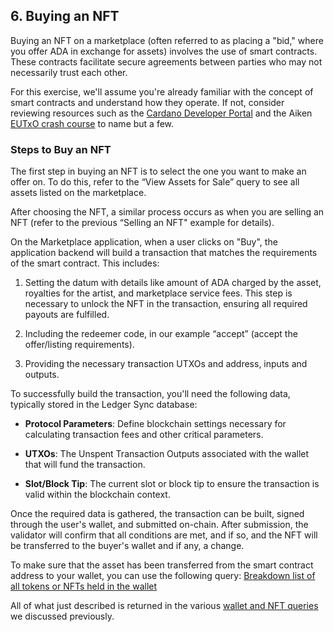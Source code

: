 
## 6. Buying an NFT

Buying an NFT on a marketplace (often referred to as placing a "bid," where you offer ADA in exchange for assets) involves the use of smart contracts. These contracts facilitate secure agreements between parties who may not necessarily trust each other.

For this exercise, we'll assume you're already familiar with the concept of smart contracts and understand how they operate. If not, consider reviewing resources such as the [Cardano Developer Portal](https://developers.cardano.org/docs/smart-contracts/) and the Aiken [EUTxO crash course](https://aiken-lang.org/fundamentals/eutxo) to name but a few. 

### Steps to Buy an NFT
The first step in buying an NFT is to select the one you want to make an offer on. To do this, refer to the “View Assets for Sale” query to see all assets listed on the marketplace.

After choosing the NFT, a similar process occurs as when you are selling an NFT (refer to the previous “Selling an NFT" example for details).

On the Marketplace application, when a user clicks on "Buy", the application backend will build a transaction that matches the requirements of the smart contract. This includes:

1. Setting the datum with details like amount of ADA charged by the asset, royalties for the artist, and marketplace service fees. This step is necessary to unlock the NFT in the transaction, ensuring all required payouts are fulfilled.

2. Including the redeemer code, in our example “accept” (accept the offer/listing requirements).

3. Providing the necessary transaction UTXOs and address, inputs and outputs.

To successfully build the transaction, you'll need the following data, typically stored in the Ledger Sync database:

- **Protocol Parameters**: Define blockchain settings necessary for calculating transaction fees and other critical parameters.

- **UTXOs**: The Unspent Transaction Outputs associated with the wallet that will fund the transaction.

- **Slot/Block Tip**: The current slot or block tip to ensure the transaction is valid within the blockchain context.

Once the required data is gathered, the transaction can be built, signed through the user's wallet, and submitted on-chain. After submission, the validator will confirm that all conditions are met, and if so, and the NFT will be transferred to the buyer's wallet and if any, a change.

To make sure that the asset has been transferred from the smart contract address to your wallet, you can use the following query: [Breakdown list of all tokens or NFTs held in the wallet](../use-cases/WalletQueries/wallet04)

All of what just described is returned in the various [wallet and NFT queries](../use-cases) we discussed previously. 
